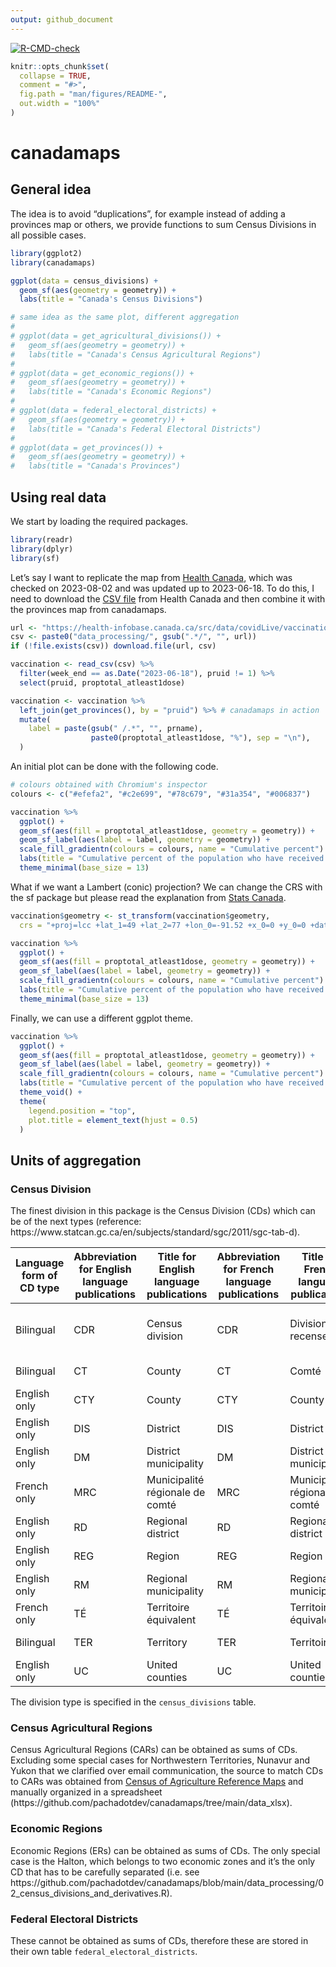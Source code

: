 ```yaml
---
output: github_document
---
```


<!-- README.md is generated from README.Rmd. Please edit that file -->

<!-- badges: start -->
[![R-CMD-check](https://github.com/pachadotdev/canadamaps/workflows/R-CMD-check/badge.svg)](https://github.com/pachadotdev/canadamaps/actions)
<!-- badges: end -->
  
```r
knitr::opts_chunk$set(
  collapse = TRUE,
  comment = "#>",
  fig.path = "man/figures/README-",
  out.width = "100%"
)
```

# canadamaps

## General idea

The idea is to avoid "duplications", for example instead of adding a provinces 
map or others, we provide functions to sum Census Divisions in all possible 
cases.

```r
library(ggplot2)
library(canadamaps)

ggplot(data = census_divisions) + 
  geom_sf(aes(geometry = geometry)) +
  labs(title = "Canada's Census Divisions")

# same idea as the same plot, different aggregation
#
# ggplot(data = get_agricultural_divisions()) + 
#   geom_sf(aes(geometry = geometry)) +
#   labs(title = "Canada's Census Agricultural Regions")
# 
# ggplot(data = get_economic_regions()) + 
#   geom_sf(aes(geometry = geometry)) +
#   labs(title = "Canada's Economic Regions")
# 
# ggplot(data = federal_electoral_districts) + 
#   geom_sf(aes(geometry = geometry)) +
#   labs(title = "Canada's Federal Electoral Districts")
# 
# ggplot(data = get_provinces()) + 
#   geom_sf(aes(geometry = geometry)) +
#   labs(title = "Canada's Provinces")
```

## Using real data

We start by loading the required packages.

```r
library(readr)
library(dplyr)
library(sf)
```

Let's say I want to replicate the map from [Health Canada](https://health-infobase.canada.ca/covid-19/vaccination-coverage/), which was checked on 2023-08-02 and was updated up to 2023-06-18. To do this, I need to download the [CSV file](https://health-infobase.canada.ca/src/data/covidLive/vaccination-coverage-map.csv) from Health Canada and then combine it with the provinces map from canadamaps.

```r
url <- "https://health-infobase.canada.ca/src/data/covidLive/vaccination-coverage-map.csv"
csv <- paste0("data_processing/", gsub(".*/", "", url))
if (!file.exists(csv)) download.file(url, csv)

vaccination <- read_csv(csv) %>% 
  filter(week_end == as.Date("2023-06-18"), pruid != 1) %>% 
  select(pruid, proptotal_atleast1dose)

vaccination <- vaccination %>% 
  left_join(get_provinces(), by = "pruid") %>% # canadamaps in action
  mutate(
    label = paste(gsub(" /.*", "", prname),
                  paste0(proptotal_atleast1dose, "%"), sep = "\n"),
  )
```

An initial plot can be done with the following code.

```r
# colours obtained with Chromium's inspector
colours <- c("#efefa2", "#c2e699", "#78c679", "#31a354", "#006837")

vaccination %>% 
  ggplot() +
  geom_sf(aes(fill = proptotal_atleast1dose, geometry = geometry)) +
  geom_sf_label(aes(label = label, geometry = geometry)) +
  scale_fill_gradientn(colours = colours, name = "Cumulative percent") +
  labs(title = "Cumulative percent of the population who have received at least 1 dose of a COVID-19 vaccine") +
  theme_minimal(base_size = 13)
```

What if we want a Lambert (conic) projection? We can change the CRS with the sf package but please read the explanation from [Stats Canada](https://www150.statcan.gc.ca/n1/pub/92-195-x/2011001/other-autre/mapproj-projcarte/m-c-eng.htm).

```r
vaccination$geometry <- st_transform(vaccination$geometry,
  crs = "+proj=lcc +lat_1=49 +lat_2=77 +lon_0=-91.52 +x_0=0 +y_0=0 +datum=NAD83 +units=m +no_defs")

vaccination %>% 
  ggplot() +
  geom_sf(aes(fill = proptotal_atleast1dose, geometry = geometry)) +
  geom_sf_label(aes(label = label, geometry = geometry)) +
  scale_fill_gradientn(colours = colours, name = "Cumulative percent") +
  labs(title = "Cumulative percent of the population who have received at least 1 dose of a COVID-19 vaccine") +
  theme_minimal(base_size = 13)
```

Finally, we can use a different ggplot theme.

```r
vaccination %>% 
  ggplot() +
  geom_sf(aes(fill = proptotal_atleast1dose, geometry = geometry)) +
  geom_sf_label(aes(label = label, geometry = geometry)) +
  scale_fill_gradientn(colours = colours, name = "Cumulative percent") +
  labs(title = "Cumulative percent of the population who have received at least 1 dose of a COVID-19 vaccine") +
  theme_void() +
  theme(
    legend.position = "top",
    plot.title = element_text(hjust = 0.5)
  )
```

## Units of aggregation

### Census Division

The finest division in this package is the Census Division (CDs) which can be
of the next types (reference: https://www.statcan.gc.ca/en/subjects/standard/sgc/2011/sgc-tab-d).

|Language form of CD type|Abbreviation for English language publications|Title for English language publications|Abbreviation for French language publications|Title for French language publications|Abbreviation for bilingual publications|Title for bilingual publications         |
|------------------------|----------------------------------------------|---------------------------------------|---------------------------------------------|--------------------------------------|---------------------------------------|-----------------------------------------|
|Bilingual               |CDR                                           |Census division                        |CDR                                          |Division de recensement               |CDR                                    |Census division / Division de recensement|
|Bilingual               |CT                                            |County                                 |CT                                           |Comté                                 |CT                                     |County / Comté                           |
|English only            |CTY                                           |County                                 |CTY                                          |County                                |CTY                                    |County                                   |
|English only            |DIS                                           |District                               |DIS                                          |District                              |DIS                                    |District                                 |
|English only            |DM                                            |District municipality                  |DM                                           |District municipality                 |DM                                     |District municipality                    |
|French only             |MRC                                           |Municipalité régionale de comté        |MRC                                          |Municipalité régionale de comté       |MRC                                    |Municipalité régionale de comté          |
|English only            |RD                                            |Regional district                      |RD                                           |Regional district                     |RD                                     |Regional district                        |
|English only            |REG                                           |Region                                 |REG                                          |Region                                |REG                                    |Region                                   |
|English only            |RM                                            |Regional municipality                  |RM                                           |Regional municipality                 |RM                                     |Regional municipality                    |
|French only             |TÉ                                            |Territoire équivalent                  |TÉ                                           |Territoire équivalent                 |TÉ                                     |Territoire équivalent                    |
|Bilingual               |TER                                           |Territory                              |TER                                          |Territoire                            |TER                                    |Territory / Territoire                   |
|English only            |UC                                            |United counties                        |UC                                           |United counties                       |UC                                     |United counties                          |

The division type is specified in the `census_divisions` table.

### Census Agricultural Regions

Census Agricultural Regions (CARs) can be obtained as sums of CDs. Excluding
some special cases for Northwestern Territories, Nunavur and Yukon that we
clarified over email communication, the source to match CDs to CARs was obtained
from [Census of Agriculture Reference Maps](https://www150.statcan.gc.ca/n1/pub/95-630-x/95-630-x2017000-eng.htm)
and manually organized in a spreadsheet (https://github.com/pachadotdev/canadamaps/tree/main/data_xlsx).

### Economic Regions

Economic Regions (ERs) can be obtained as sums of CDs. The only special case is
the Halton, which belongs to two economic zones and it's the only CD that has
to be carefully separated (i.e. see
https://github.com/pachadotdev/canadamaps/blob/main/data_processing/02_census_divisions_and_derivatives.R).

### Federal Electoral Districts

These cannot be obtained as sums of CDs, therefore these are stored in their
own table `federal_electoral_districts`.
